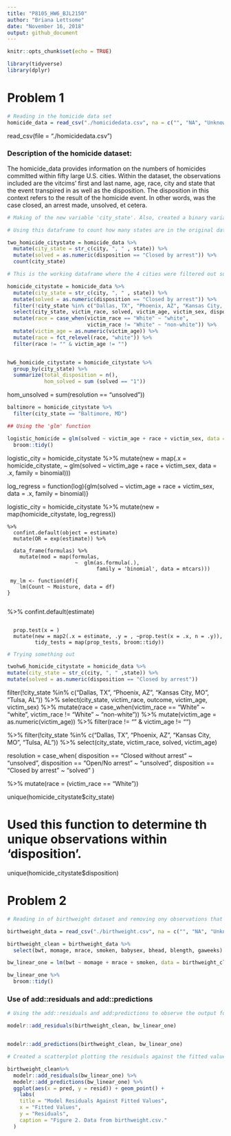 ```yaml
---
title: "P8105_HW6_BJL2150"
author: "Briana Lettsome"
date: "November 16, 2018"
output: github_document
---
```


```r
knitr::opts_chunk$set(echo = TRUE)

library(tidyverse)
library(dplyr)
```

# Problem 1

```r
# Reading in the homicide data set
homicide_data = read_csv("./homicidedata.csv", na = c("", "NA", "Unknown")) 
```
  

read_csv(file = "./homicidedata.csv")


### Description of the homicide dataset:

The homicide_data  provides information on the numbers of homicides committed within fifty large U.S. cities. Within the dataset, the observations included are the vitcims' first and last name, age, race, city and state that the event transpired in as well as the disposition. The disposition in this context refers to the result of the homicide event. In other words, was the case closed, an arrest made, unsolved, et cetera. 

```r
# Making of the new variable 'city_state'. Also, created a binary variable from disposition and named this new observation 'solved'. Where 1 = "Closed by arrest" and = "Open/ no arrest" and "Closed withou arrest".

# Using this dataframe to count how many states are in the original dataset prior to filtering out the 4 city_state observations. 

two_homicide_citystate = homicide_data %>%
  mutate(city_state = str_c(city, ", " , state)) %>%
  mutate(solved = as.numeric(disposition == "Closed by arrest")) %>% 
  count(city_state)  

# This is the working dataframe where the 4 cities were filtered out successfully. The 

homicide_citystate = homicide_data %>%
  mutate(city_state = str_c(city, ", " , state)) %>% 
  mutate(solved = as.numeric(disposition == "Closed by arrest")) %>% 
  filter(!city_state %in% c("Dallas, TX", "Phoenix, AZ", "Kansas City, MO", "Tulsa, AL")) %>%
  select(city_state, victim_race, solved, victim_age, victim_sex, disposition) %>%
  mutate(race = case_when(victim_race == "White" ~ "white",
                          victim_race != "White" ~ "non-white")) %>%
  mutate(victim_age = as.numeric(victim_age)) %>%
  mutate(race = fct_relevel(race, "white")) %>%
  filter(race != "" & victim_age != "")


hw6_homicide_citystate = homicide_citystate %>%
  group_by(city_state) %>%
  summarize(total_disposition = n(),
            hom_solved = sum (solved == "1"))
```

hom_unsolved = sum(resolution == "unsolved"))

```r
baltimore = homicide_citystate %>%
  filter(city_state == "Baltimore, MD")

## Using the 'glm' function

logistic_homicide = glm(solved ~ victim_age + race + victim_sex, data = baltimore, family = binomial()) %>%
  broom::tidy() 
```

logistic_city = homicide_citystate %>%
 mutate(new = map(.x = homicide_citystate, ~ glm(solved ~ victim_age + race + victim_sex, data = .x, family = binomial)))

log_regress = function(log){glm(solved ~ victim_age + race + victim_sex, data = .x, family = binomial)}

logistic_city = homicide_citystate %>%
  mutate(new = map(homicide_citystate, log_regress))

```
%>%
  confint.default(object = estimate)
  mutate(OR = exp(estimate)) %>%
  
  data_frame(formulas) %>%
    mutate(mod = map(formulas, 
                      ~  glm(as.formula(.),
                             family = 'binomial', data = mtcars)))
                             
 my_lm <- function(df){
    lm(Count ~ Moisture, data = df)
}


```

%>%
  confint.default(estimate)
```

  prop.test(x = )
  mutate(new = map2(.x = estimate, .y = , ~prop.test(x = .x, n = .y)),
         tidy_tests = map(prop_tests, broom::tidy)) 
```


```r
# Trying something out

twohw6_homicide_citystate = homicide_data %>%
mutate(city_state = str_c(city, ", " ,state)) %>%
mutate(solved = as.numeric(disposition == "Closed by arrest"))
```
         
  filter(!city_state %in% c("Dallas, TX", "Phoenix, AZ", "Kansas City, MO", "Tulsa, AL")) %>%
  select(city_state, victim_race, outcome, victim_age, victim_sex) %>%
  mutate(race = case_when(victim_race == "White" ~ "white",
                          victim_race != "White" ~ "non-white")) %>%
  mutate(victim_age = as.numeric(victim_age)) %>%
  filter(race != "" & victim_age != "") 



    

%>% filter(!city_state %in% c("Dallas, TX", "Phoenix, AZ", "Kansas City, MO", "Tulsa, AL")) %>%
  select(city_state, victim_race, solved, victim_age)



 resolution = case_when(
      disposition == "Closed without arrest" ~ "unsolved",
      disposition == "Open/No arrest"        ~ "unsolved",
      disposition == "Closed by arrest"      ~ "solved"
    )
    
%>%
  mutate(race = (victim_race == "White"))
  

 
unique(homicide_citystate$city_state)


# Used this function to determine th unique observations within 'disposition'.

unique(homicide_citystate$disposition)

# Problem 2

```r
# Reading in of birthweight dataset and removing ony observations that are missing, NA or Unknown.

birthweight_data = read_csv("./birthweight.csv", na = c("", "NA", "Unknown")) 

birthweight_clean = birthweight_data %>%
  select(bwt, momage, mrace, smoken, babysex, bhead, blength, gaweeks) 

bw_linear_one = lm(bwt ~ momage + mrace + smoken, data = birthweight_clean)

bw_linear_one %>%
  broom::tidy()
```

### Use of add::residuals and add::predictions
```r
# Using the add::residuals and add:predictions to observe the output for my linear model.

modelr::add_residuals(birthweight_clean, bw_linear_one)


modelr::add_predictions(birthweight_clean, bw_linear_one)

# Created a scatterplot plotting the residuals against the fitted values.

birthweight_clean%>% 
  modelr::add_residuals(bw_linear_one) %>% 
  modelr::add_predictions(bw_linear_one) %>%
  ggplot(aes(x = pred, y = resid)) + geom_point() +
    labs(
    title = "Model Residuals Against Fitted Values",
    x = "Fitted Values",
    y = "Residuals",
    caption = "Figure 2. Data from birthweight.csv."
  )
```



